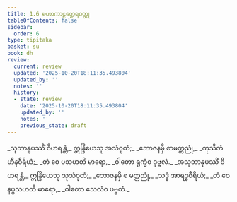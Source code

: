 ```yaml
---
title: 1.6 မဟာကာဠတ္ထေရဝတ္ထု
tableOfContents: false
sidebar:
  order: 6
type: tipitaka
basket: su
book: dh
review:
  current: review
  updated: '2025-10-20T18:11:35.493804'
  updated_by: ''
  notes: ''
  history:
  - state: review
    date: '2025-10-20T18:11:35.493804'
    updated_by: ''
    notes: ''
    previous_state: draft
---
```



<DynamicBreadcrumb />


<ReviewStatus review={frontmatter.review} showDetails={true} />

<HypothesisAnnotation frontmatter={frontmatter} />

<Division number="7" book="dh" e="ch" v="18" p="14">

<Paragraph number="8" type="verses" book="dh">
_သုဘာနုပဿိံ ဝိဟရန္တံ,_  
ဣန္ဒြိယေသု အသံဝုတံ;_  
_ဘောဇနမှိ စာမတ္တညုံ,_  
_ကုသီတံ ဟီနဝီရိယံ;_  
_တံ ဝေ ပသဟတိ မာရော,_  
_ဝါတော ရုက္ခံဝ ဒုဗ္ဗလံ._  

</Paragraph>

</Division>
<Division number="8" book="dh" e="ch" v="18" p="14">

<Paragraph number="9" type="verses" book="dh">
_အသုဘာနုပဿိံ ဝိဟရန္တံ,_  
ဣန္ဒြိယေသု သုသံဝုတံ;_  
_ဘောဇနမှိ စ မတ္တညုံ,_  
_သဒ္ဓံ အာရဒ္ဓဝီရိယံ;_  
_တံ ဝေ နပ္ပသဟတိ မာရော,_  
_ဝါတော သေလံဝ ပဗ္ဗတံ._
</Paragraph>
</Division>